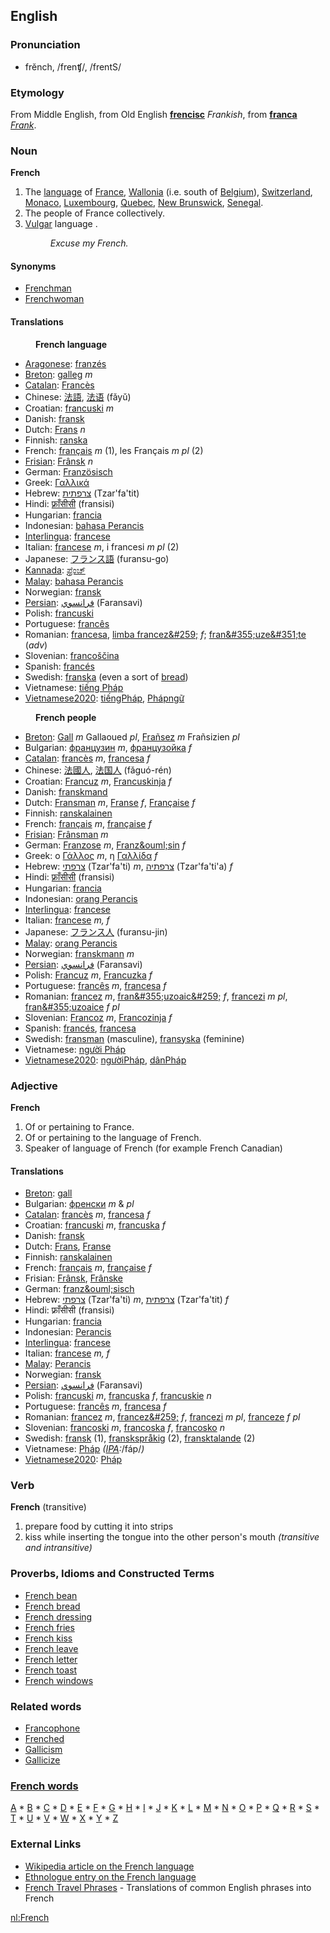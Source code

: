 ==English==
===Pronunciation===
*frĕnch, /frenʧ/, /frentS/

===Etymology===
From Middle English, from Old English '''[[frencisc]]''' ''Frankish'', from '''[[franca]]''' ''[[Frank]]''.

===Noun===
'''French'''

# The [[language]] of [[France]], [[Wallonia]] (i.e. south of [[Belgium]]), [[Switzerland]], [[Monaco]], [[Luxembourg]], [[Quebec]], [[New Brunswick]], [[Senegal]].
# The people of France collectively.
# [[Vulgar]] language .
#:''Excuse my French.''

====Synonyms====
*[[Frenchman]]
*[[Frenchwoman]]

====Translations====
:'''French language'''
*[[Aragonese]]: [[franzés]]
*[[Breton]]: [[galleg]] ''m''
*[[Catalan]]: [[Francès]]
*Chinese: [[法語]], [[法语]] (fǎyǔ)
*Croatian: [[francuski]] ''m''
*Danish: [[fransk]]
*Dutch: [[Frans]] ''n''
*Finnish: [[ranska]]
*French: [[français]] ''m'' (1), les Français ''m pl'' (2)
*[[Frisian]]: [[Frânsk]] ''n''
*German: [[Französisch]]
*Greek: [[Γαλλικά]]
*Hebrew: [[צרפתית]] (Tzar'fa'tit)
*Hindi: [[फ़्राँसीसी]] (fransisi) 
*Hungarian: [[francia]]
*Indonesian: [[bahasa Perancis]]
*[[Interlingua]]: [[francese]]
*Italian: [[francese]] ''m'', i francesi ''m pl'' (2)
*Japanese: [[フランス語]] (furansu-go)
*[[Kannada]]: [[ಫ್ರೆಂಚ್]]
*[[Malay]]: [[bahasa Perancis]]
*Norwegian: [[fransk]]
*[[Persian]]: [[فرانسوي]] (Faransavi)
*Polish: [[francuski]]
*Portuguese: [[francês]]
*Romanian: [[francesa]], [[limba francez&#259;]] ''f''; [[fran&#355;uze&#351;te]] (''adv'')
*Slovenian: [[francoščina]]
*Spanish: [[francés]]
*Swedish: [[franska]] (even a sort of [[bread]])
*Vietnamese: [[tiếng Pháp]]
*[[Vietnamese2020]]: [[tiếngPháp]], [[Phápngữ]]

:'''French people'''
*[[Breton]]: [[Gall]] ''m'' Gallaoued ''pl'', [[Frañsez]] ''m'' Frañsizien ''pl''
*Bulgarian: [[французин]] ''m'', [[французойка]] ''f''
*[[Catalan]]: [[francès]] ''m'', [[francesa]] ''f''
*Chinese: [[法國人]], [[法国人]] (fǎguó-rén)
*Croatian: [[Francuz]] ''m'', [[Francuskinja]] ''f''
*Danish: [[franskmand]]
*Dutch: [[Fransman]] ''m'', [[Franse]] ''f'', [[Française]] ''f''
*Finnish: [[ranskalainen]]
*French: [[français]] ''m'', [[française]] ''f''
*[[Frisian]]: [[Frânsman]] ''m''
*German: [[Franzose]] ''m'', [[Franz&ouml;sin]] ''f''
*Greek: ο [[Γάλλος]] ''m'', η [[Γαλλίδα]] ''f''
*Hebrew: [[צרפתי]] (Tzar'fa'ti) ''m'', [[צרפתיה]] (Tzar'fa'ti'a) ''f''
*Hindi: [[फ़्राँसीसी]]  (fransisi) 
*Hungarian: [[francia]]
*Indonesian: [[orang Perancis]]
*[[Interlingua]]: [[francese]]
*Italian: [[francese]] ''m, f''
*Japanese: [[フランス人]] (furansu-jin)
*[[Malay]]: [[orang Perancis]]
*Norwegian: [[franskmann]] ''m''
*[[Persian]]: [[فرانسوي]] (Faransavi)
*Polish: [[Francuz]] ''m'', [[Francuzka]] ''f''
*Portuguese: [[francês]] ''m'', [[francesa]] ''f''
*Romanian: [[francez]] ''m'', [[fran&#355;uzoaic&#259;]] ''f'', [[francezi]] ''m pl'', [[fran&#355;uzoaice]] ''f pl''
*Slovenian: [[Francoz]] ''m'', [[Francozinja]] ''f''
*Spanish: [[francés]], [[francesa]]
*Swedish: [[fransman]] (masculine), [[fransyska]] (feminine)
*Vietnamese: [[người Pháp]]
*[[Vietnamese2020]]: [[ngườiPháp]], [[dânPháp]]

===Adjective===
'''French'''

# Of or pertaining to France.
# Of or pertaining to the language of French.
# Speaker of language of French (for example French Canadian)

====Translations====
*[[Breton]]: [[gall]]
*Bulgarian: [[френски]] ''m'' & ''pl''
*[[Catalan]]: [[francès]] ''m'', [[francesa]] ''f''
*Croatian: [[francuski]] ''m'', [[francuska]] ''f''
*Danish: [[fransk]]
*Dutch: [[Frans]], [[Franse]]
*Finnish: [[ranskalainen]]
*French: [[français]] ''m'', [[française]] ''f''
*Frisian: [[Frânsk]], [[Frânske]]
*German: [[franz&ouml;sisch]]
*Hebrew: [[צרפתי]] (Tzar'fa'ti) ''m'', [[צרפתית]] (Tzar'fa'tit) ''f''
*Hindi: फ़्राँसीसी (fransisi)
*Hungarian: [[francia]]
*Indonesian: [[Perancis]]
*[[Interlingua]]: [[francese]]
*Italian: [[francese]] ''m, f''
*[[Malay]]: [[Perancis]]
*Norwegian: [[fransk]]
*[[Persian]]: [[فرانسوي]] (Faransavi)
*Polish: [[francuski]] ''m'', [[francuska]] ''f'', [[francuskie]] ''n''
*Portuguese: [[francês]] ''m'', [[francesa]] ''f''
*Romanian: [[francez]] ''m'', [[francez&#259;]] ''f'', [[francezi]] ''m pl'', [[franceze]] ''f pl''
*Slovenian: [[francoski]] ''m'', [[francoska]] ''f'', [[francosko]] ''n''
*Swedish: [[fransk]] (1), [[franskspråkig]] (2), [[fransktalande]] (2)
*Vietnamese: [[Pháp]] ''([[International Phonetic Alphabet|IPA]]: ''/fáp/'')''
*[[Vietnamese2020]]: [[Pháp]]

===Verb===
'''French''' (transitive)

# prepare food by cutting it into strips
# kiss while inserting the tongue into the other person's mouth ''(transitive and intransitive)''

===Proverbs, Idioms and Constructed Terms===
*[[French bean]]
*[[French bread]]
*[[French dressing]]
*[[French fries]]
*[[French kiss]]
*[[French leave]]
*[[French letter]]
*[[French toast]]
*[[French windows]]

===Related words===
*[[Francophone]]
*[[Frenched]]
*[[Gallicism]]
*[[Gallicize]]

===[[Wiktionary:French index|French words]]===
[[Wiktionary:French index a|A]] * [[Wiktionary:French index b|B]] * [[Wiktionary:French index c|C]] * [[Wiktionary:French index d|D]] * [[Wiktionary:French index e|E]] * [[Wiktionary:French index f|F]] * [[Wiktionary:French index g|G]] * [[Wiktionary:French index h|H]] * [[Wiktionary:French index i|I]] * [[Wiktionary:French index j|J]] * [[Wiktionary:French index k|K]] * [[Wiktionary:French index l|L]] * [[Wiktionary:French index m|M]] * [[Wiktionary:French index n|N]] * [[Wiktionary:French index o|O]] * [[Wiktionary:French index p|P]] * [[Wiktionary:French index q|Q]] * [[Wiktionary:French index r|R]] * [[Wiktionary:French index s|S]] * [[Wiktionary:French index t|T]] * [[Wiktionary:French index u|U]] * [[Wiktionary:French index v|V]] * [[Wiktionary:French index w|W]] * [[Wiktionary:French index x|X]] * [[Wiktionary:French index y|Y]] * [[Wiktionary:French index z|Z]]

===External Links===
*[[w:French_language|Wikipedia article on the French language]]
*[http://www.ethnologue.com/show_language.asp?code=FRN Ethnologue entry on the French language]
*[http://www.canuckabroad.com/language/french.shtml French Travel Phrases] - Translations of common English phrases into French
[[nl:French]]